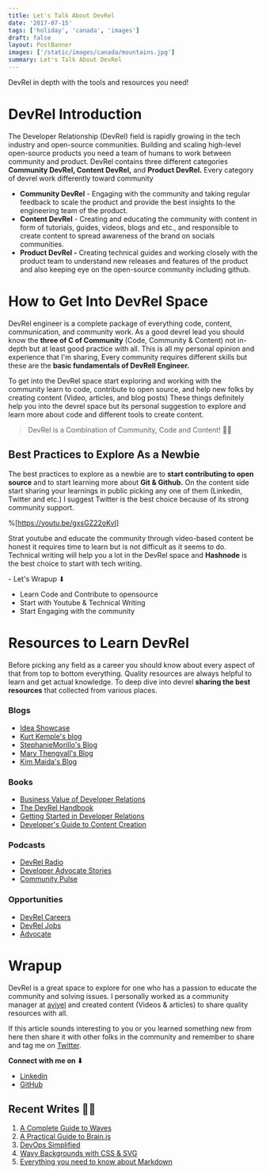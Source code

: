 ```yaml
---
title: Let's Talk About DevRel
date: '2017-07-15'
tags: ['holiday', 'canada', 'images']
draft: false
layout: PostBanner
images: ['/static/images/canada/mountains.jpg']
summary: Let's Talk About DevRel
---
```


DevRel in depth with the tools and resources you need!

# DevRel Introduction

The Developer Relationship (DevRel) field is rapidly growing in the tech industry and open-source communities. Building and scaling high-level open-source products you need a team of humans to work between community and product. DevRel contains three different categories **Community DevRel, Content DevRel,** and **Product DevRel.** Every category of devrel work differently toward community

- **Community DevRel** - Engaging with the community and taking regular feedback to scale the product and provide the best insights to the engineering team of the product.
- **Content DevRel** \- Creating and educating the community with content in form of tutorials, guides, videos, blogs and etc., and responsible to create content to spread awareness of the brand on socials communities.
- **Product DevRel -** Creating technical guides and working closely with the product team to understand new releases and features of the product and also keeping eye on the open-source community including github.

# How to Get Into DevRel Space

DevRel engineer is a complete package of everything code, content, communication, and community work. As a good devrel lead you should know the **three of C of Community** (Code, Community & Content) not in-depth but at least good practice with all. This is all my personal opinion and experience that I'm sharing, Every community requires different skills but these are the **basic fundamentals of DevRell Engineer.**

To get into the DevRel space start exploring and working with the community learn to code, contribute to open source, and help new folks by creating content (Video, articles, and blog posts) These things definitely help you into the devrel space but its personal suggestion to explore and learn more about code and different tools to create content.

> DevRel is a Combination of Community, Code and Content! ✍🏻

## Best Practices to Explore As a Newbie

The best practices to explore as a newbie are to **start contributing to open source** and to start learning more about **Git & Github.** On the content side start sharing your learnings in public picking any one of them (Linkedin, Twitter and etc.) I suggest Twitter is the best choice because of its strong community support.

%[https://youtu.be/gxsGZ22oKvI]

Strat youtube and educate the community through video-based content be honest it requires time to learn but is not difficult as it seems to do. Technical writing will help you a lot in the DevRel space and **Hashnode** is the best choice to start with tech writing.

\- Let's Wrapup ⬇

- Learn Code and Contribute to opensource
- Start with Youtube & Technical Writing
- Start Engaging with the community

# Resources to Learn DevRel

Before picking any field as a career you should know about every aspect of that from top to bottom everything. Quality resources are always helpful to learn and get actual knowledge. To deep dive into devrel **sharing the best resources** that collected from various places.

### Blogs

- [Idea Showcase](https://swyx.io/ideas/?filter=devrel)
- [Kurt Kemple's blog](https://theworst.dev/content)
- [StephanieMorillo's Blog](https://stephaniemorillo.co/blog)
- [Mary Thengvall's Blog](https://marythengvall.com/blog/category/DevRel)
- [Kim Maida's Blog](https://maida.kim)

### Books

- [Business Value of Developer Relations](https://a.co/d/4aNAjNv)
- [The DevRel Handbook](https://devrelhandbook.comv)
- [Getting Started in Developer Relations](https://learn.samjulien.com/getting-started-in-developer-relations)
- [Developer's Guide to Content Creation](https://stephaniemorillo.co/product-page/the-developer-s-guide-to-content-creation)

### Podcasts

- [DevRel Radio](https://devrelrad.io)
- [Developer Advocate Stories](https://podcasts.apple.com/gb/podcast/developer-advocate-stories)
- [Community Pulse](https://communitypulse.io)

### Opportunities

- [DevRel Careers](https://devrelcareers.com)
- [DevRel Jobs](https://devrel.jobs)
- [Advocate](https://advocu.com/blog)

# Wrapup

DevRel is a great space to explore for one who has a passion to educate the community and solving issues. I personally worked as a community manager at [aviyel](https://aviyel.com/search?term=Ganesh) and created content (Videos & articles) to share quality resources with all.

If this article sounds interesting to you or you learned something new from here then share it with other folks in the community and remember to share and tag me on [Twitter](https://twitter.com/ganeshstwt).

**Connect with me on ⬇**

- [Linkedin](https://www.linkedin.com/in/ganeshpatil386386)
- [GitHub](https://github.com/ganeshpatil386386)

## Recent Writes ✍🏻

1. [A Complete Guide to Waves](https://dev.to/patilganesh1010/a-complete-guide-to-waves-bmb)
2. [A Practical Guide to Brain.js](https://dev.to/patilganesh1010/a-practical-guide-to-brainjs-nfk)
3. [DevOps Simplified](https://dev.to/patilganesh1010/devops-simplified-j12)
4. [Wavy Backgrounds with CSS & SVG](https://dev.to/patilganesh1010/wavy-backgrounds-with-css-svg-11ef)
5. [Everything you need to know about Markdown](https://dev.to/patilganesh1010/everything-you-need-to-know-about-markdown-1da3)
